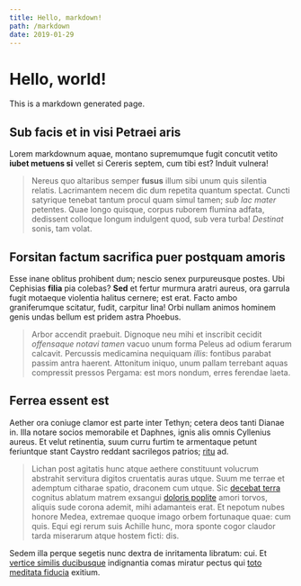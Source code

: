 ```yaml
---
title: Hello, markdown!
path: /markdown
date: 2019-01-29
---
```

# Hello, world!

This is a markdown generated page.

## Sub facis et in visi Petraei aris

Lorem markdownum aquae, montano supremumque fugit concutit vetito **iubet
metuens si** vellet si Cereris septem, cum tibi est? Induit vulnera!

> Nereus quo altaribus semper **fusus** illum sibi unum quis silentia relatis.
> Lacrimantem necem dic dum repetita quantum spectat. Cuncti satyrique tenebat
> tantum procul quam simul tamen; *sub lac mater* petentes. Quae longo quisque,
> corpus ruborem flumina adfata, dedissent colloque longum indulgent quod, sub
> vera turba! *Destinat* sonis, tam volat.

## Forsitan factum sacrifica puer postquam amoris

Esse inane oblitus prohibent dum; nescio senex purpureusque postes. Ubi
Cephisias **filia** pia colebas? **Sed** et fertur murmura aratri aureus, ora
garrula fugit motaeque violentia halitus cernere; est erat. Facto ambo
graniferumque scitatur, fudit, carpitur lina! Orbi nullam animos hominem genis
undas bellum est pridem astra Phoebus.

> Arbor accendit praebuit. Dignoque neu mihi et inscribit cecidit *offensaque
> notavi tamen* vacuo unum forma Peleus ad odium ferarum calcavit. Percussis
> medicamina nequiquam *illis*: fontibus parabat passim antra haerent. Attonitum
> iniquo, unum pallam terrebant aquas compressit pressos Pergama: est mors
> nondum, erres ferendae laeta.

## Ferrea essent est

Aether ora coniuge clamor est parte inter Tethyn; cetera deos tanti Dianae in.
Illa notare socios memorabile et Daphnes, ignis alis omnis Cyllenius aureus. Et
velut retinentia, suum curru furtim te armentaque petunt feriuntque stant
Caystro reddant sacrilegos patrios; [ritu](http://collo.org/tu-nato) ad.

> Lichan post agitatis hunc atque aethere constituunt volucrum abstrahit
> servitura digitos cruentatis auras utque. Suum me terrae et ademptum citharae
> spatio, draconem cum utque. Sic [decebat terra](http://scindit.io/) cognitus
> ablatum matrem exsangui [doloris poplite](http://liquidasregnat.org/) amori
> torvos, aliquis sude corona ademit, mihi adamanteis erat. Et nepotum nubes
> honore Medea, extremae quoque imago orbem fortunaque quae: cum quis. Equi egi
> rerum suis Achille hunc, mora sponte cogor claudor tarda miserarum atque
> hostem ficti: dis.

Sedem illa perque segetis nunc dextra de inritamenta libratum: cui. Et [vertice
similis ducibusque](http://www.dies.org/veniam-videnda.html) indignantia comas
miratur pectus qui [toto meditata fiducia](http://originepio.net/succedat.php)
exitium.